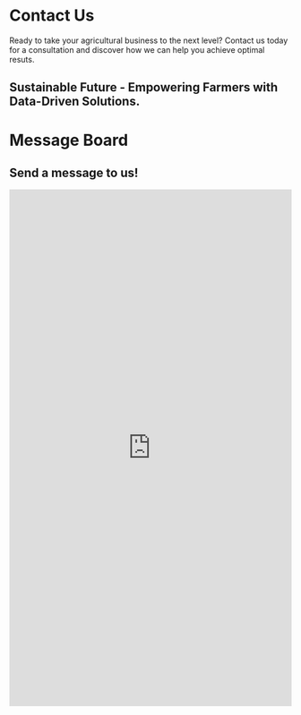 
# Contact Us

Ready to take your agricultural business to the next level? Contact us today for a consultation and discover how we can help you achieve optimal resuts.


## Sustainable Future - Empowering Farmers with Data-Driven Solutions.




# Message Board 

<div id="message-board" class="grid"></div>

<script src="https://cdnjs.cloudflare.com/ajax/libs/PapaParse/5.4.1/papaparse.min.js"></script>

<script>
async function fetchCSVData(url) {
    const response = await fetch(url);
    const text = await response.text();
    
    const results = Papa.parse(text, {
        header: false,
        skipEmptyLines: true,
        dynamicTyping: false,
    });

    const data = results.data.slice(1).map(row => {
        return {
            username: row[1].trim(),
            message: row[3].trim(),
        };
    });

    return data;
}

function createMessageElement(messageData) {
    const messageElement = document.createElement('div');
    
    messageElement.classList.add('g-col-12');
    messageElement.classList.add('g-col-md-6');
    
    const innerDiv = document.createElement('div');
    innerDiv.classList.add('message');
    messageElement.appendChild(innerDiv);

    const usernameElement = document.createElement('strong');
    usernameElement.classList.add('username');
    usernameElement.textContent = messageData.username;
    innerDiv.appendChild(usernameElement);

    const messageContentElement = document.createElement('p');
    messageContentElement.textContent = messageData.message;
    innerDiv.appendChild(messageContentElement);

    return messageElement;
}

async function initMessageBoard() {
    #const csvUrl = 'your-csv-file-url';
    const messages = await fetchCSVData(csvUrl);

    const messageBoard = document.getElementById('message-board');
    messages.forEach(message => {
        const messageElement = createMessageElement(message);
        messageBoard.appendChild(messageElement);
    });
}

initMessageBoard();
</script>

## Send a message to us!

<iframe src="https://docs.google.com/forms/d/1BgWVagc-bZxh9C4icNHpy9TTqVvZnRch0_Bw99FClhk/edit" width="100%" height="924" frameborder="0" marginheight="0" marginwidth="0">Loading…</iframe>

